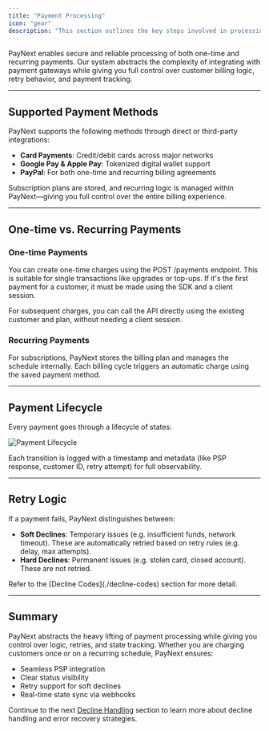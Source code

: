 ```yaml
---
title: "Payment Processing"
icon: "gear"
description: "This section outlines the key steps involved in processing payments, how the status lifecycle works, and how PayNext handles retries for soft declines."
---
```


PayNext enables secure and reliable processing of both one-time and recurring payments. Our system abstracts the complexity of integrating with payment gateways while giving you full control over customer billing logic, retry behavior, and payment tracking.

---

## Supported Payment Methods

PayNext supports the following methods through direct or third-party integrations:

- **Card Payments**: Credit/debit cards across major networks
- **Google Pay & Apple Pay**: Tokenized digital wallet support
- **PayPal**: For both one-time and recurring billing agreements

<Note>
Subscription plans are stored, and recurring logic is managed within PayNext—giving you full control over the entire billing experience.
</Note>

---

## One-time vs. Recurring Payments

### One-time Payments

You can create one-time charges using the POST /payments endpoint. This is suitable for single transactions like upgrades or top-ups. If it's the first payment for a customer, it must be made using the SDK and a client session.

<Tip>
For subsequent charges, you can call the API directly using the existing customer and plan, without needing a client session.
</Tip>

### Recurring Payments

For subscriptions, PayNext stores the billing plan and manages the schedule internally. Each billing cycle triggers an automatic charge using the saved payment method.

---

## Payment Lifecycle

Every payment goes through a lifecycle of states:

<img 
  src="/assets/images/payment-lifecycle.png" 
  alt="Payment Lifecycle" 
  title="Payment Lifecycle" 
  className="rounded-2xl"
/>

<Check>
Each transition is logged with a timestamp and metadata (like PSP response, customer ID, retry attempt) for full observability.
</Check>

---

## Retry Logic

If a payment fails, PayNext distinguishes between:

- **Soft Declines**: Temporary issues (e.g. insufficient funds, network timeout). These are automatically retried based on retry rules (e.g. delay, max attempts).
- **Hard Declines**: Permanent issues (e.g. stolen card, closed account). These are not retried.

<Info>
Refer to the [Decline Codes](./decline-codes) section for more detail.
</Info>

---

## Summary

PayNext abstracts the heavy lifting of payment processing while giving you control over logic, retries, and state tracking. Whether you are charging customers once or on a recurring schedule, PayNext ensures:

- Seamless PSP integration
- Clear status visibility
- Retry support for soft declines
- Real-time state sync via webhooks

Continue to the next [Decline Handling](./decline-handling) section to learn more about decline handling and error recovery strategies.
